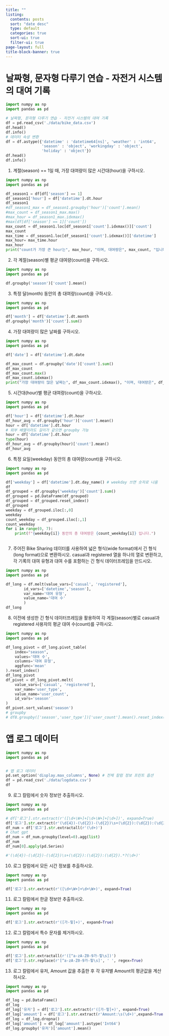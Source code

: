 ```yaml
---
title: ""
listing:
  contents: posts
  sort: "date desc"
  type: default
  categories: true
  sort-ui: true
  filter-ui: true
page-layout: full
title-block-banner: true
---
```


# 날짜형, 문자형 다루기 연습 - 자전거 시스템의 대여 기록

```python
import numpy as np
import pandas as pd

# 날짜형, 문자형 다루기 연습 - 자전거 시스템의 대여 기록
df = pd.read_csv('./data/bike_data.csv')
df.head()
df.info()
# 데이터 속성 변환
df = df.astype({'datetime' : 'datetime64[ns]', 'weather' : 'int64', 
                'season' : 'object', 'workingday' : 'object', 
                'holiday' : 'object'})
df.head()
df.info()

```

1.  계절(season) == 1일 때, 가장 대여량이 많은 시간대(hour)을 구하시오.

```python
import numpy as np
import pandas as pd

df_season1 = df[df['season'] == 1]
df_season1['hour'] = df['datetime'].dt.hour
df_season1
#df_season1_max = df_season1.groupby('hour')['count'].mean()
#max_count = df_season1_max.max()
#max_hour = df_season1_max.idxmax()
#max(df[df['season'] == 1]['count'])
max_count = df_season1.loc[df_season1['count'].idxmax()]['count']
max_count
max_time = df_season1.loc[df_season1['count'].idxmax()]['datetime']
max_hour= max_time.hour
max_hour
print("count가 가장 큰 hour는", max_hour, "이며, 대여량은", max_count, "입니다.")

```

2.  각 계절(season)별 평균 대여량(count)을 구하시오.

```python
import numpy as np
import pandas as pd

df.groupby('season')['count'].mean()

```

3.  특정 달(month) 동안의 총 대여량(count)을 구하시오.

```python
import numpy as np
import pandas as pd

df['month'] = df['datetime'].dt.month
df.groupby('month')['count'].sum()

```

4.  가장 대여량이 많은 날짜를 구하시오.

```python
import numpy as np
import pandas as pd

df['date'] = df['datetime'].dt.date

df_max_count = df.groupby('date')['count'].sum()
df_max_count
df_max_count.max()
df_max_count.idxmax()
print("가장 대여량이 많은 날짜는", df_max_count.idxmax(), "이며, 대여량은", df_max_count.max(), "입니다.")

```

5.  시간대(hour)별 평균 대여량(count)을 구하시오.

```python
import numpy as np
import pandas as pd

df['hour'] = df['datetime'].dt.hour
df_hour_avg = df.groupby('hour')['count'].mean()
hour = df['datetime'].dt.hour
# 외부 배열이라도 길이가 같으면 groupby 가능
hour = df['datetime'].dt.hour
type(hour)
df_hour_avg = df.groupby(hour)['count'].mean()
df_hour_avg

```

6.  특정 요일(weekday) 동안의 총 대여량(count)을 구하시오.

```python
import numpy as np
import pandas as pd

df['weekday'] = df['datetime'].dt.day_name() # weekday 쓰면 숫자로 나옴
df
df_grouped = df.groupby('weekday')['count'].sum()
df_grouped = pd.DataFrame(df_grouped)
df_grouped = df_grouped.reset_index()
df_grouped
weekday = df_grouped.iloc[:,0]
weekday
count_weekday = df_grouped.iloc[:,1]
count_weekday
for i in range(0, 7):
    print(f"{weekday[i]} 동안의 총 대여량은 {count_weekday[i]} 입니다.")
    
```

7.   주어진 Bike Sharing 데이터를 사용하여 넓은 형식(wide format)에서 긴 형식(long format)으로 변환하시오. casual과 registered 열을 하나의 열로 변환하고, 각 기록의 대여 유형과 대여 수를 포함하는 긴 형식 데이터프레임을 만드시오.

```python
import numpy as np
import pandas as pd

df_long = df.melt(value_vars=['casual', 'registered'],
        id_vars=['datetime','season'],
        var_name='대여 유형',
        value_name='대여 수'
        )
df_long

```

8.  이전에 생성한 긴 형식 데이터프레임을 활용하여 각 계절(season)별로 casual과 registered 사용자의 평균 대여 수(count)를 구하시오.

```python
import numpy as np
import pandas as pd

df_long_pivot = df_long.pivot_table(
    index="season",
    values='대여 수',
    columns='대여 유형',
    aggfunc='mean'
).reset_index()
df_long_pivot
df_pivot = df_long_pivot.melt(
    value_vars=['casual', 'registered'],
    var_name='user_type',
    value_name='user_count',
    id_vars='season'
)
df_pivot.sort_values('season')
# groupby
# df8.groupby(['season','user_type'])['user_count'].mean().reset_index()

```

# 앱 로그 데이터

```python
import numpy as np
import pandas as pd


# 앱 로그 데이터
pd.set_option('display.max_columns', None) # 전체 칼럼 정보 프린트 옵션
df = pd.read_csv('./data/logdata.csv')
df

```

9.  로그 칼럼에서 숫자 정보만 추출하시오.

```python
import numpy as np
import pandas as pd

# df['로그'].str.extract(r'([\d+\W+]+[\d+\W+]+[\d+])', expand=True)
df['로그'].str.extract(r'(\d{4})-(\d{2})-(\d{2})\s+(\d{2}):(\d{2}):(\d{2}).*?(\d+)', expand=True)
df_num = df['로그'].str.extractall(r'(\d+)')
# chat gpt
df_num = df_num.groupby(level=0).agg(list)
df_num
df_num[0].apply(pd.Series)

#'(\d{4})-(\d{2})-(\d{2})\s+(\d{2}):(\d{2}):(\d{2}).*?(\d+)'

```

10. 로그 칼럼에서 모든 시간 정보를 추출하시오.

```python
import numpy as np
import pandas as pd

df['로그'].str.extract(r'([\d+\W+]+\d+\W+)', expand=True)

```

11. 로그 칼럼에서 한글 정보만 추출하시오.

```python
import numpy as np
import pandas as pd

df['로그'].str.extract(r'([가-힣]+)', expand=True)

```

12. 로그 칼럼에서 특수 문자를 제거하시오.

```python
import numpy as np
import pandas as pd

df['로그'].str.extractall(r'([^a-zA-Z0-9가-힣\s])')
df['로그'].str.replace(r'[^a-zA-Z0-9가-힣\s]', ' ', regex=True)

```

13. 로그 칼럼에서 유저, Amount 값을 추출한 후 각 유저별 Amount의 평균값을 계산하시오.

```python
import numpy as np
import pandas as pd

df_log = pd.DataFrame()
df_log
df_log['유저'] = df['로그'].str.extract(r'([가-힣]+)', expand=True)
df_log['amount'] = df['로그'].str.extract(r'Amount:\s(\d+)',expand=True)
df_log = df_log.dropna()
df_log['amount'] = df_log['amount'].astype('Int64')
df_log.groupby('유저')['amount'].mean()

```